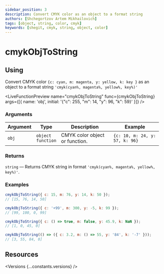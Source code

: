```yaml
---
sidebar_position: 3
description: Convert CMYK color as an object to a format string
authors: [Shchegortzov Artem Mikhailovich]
tags: [object, string, color, cmyk]
keywords: [shegit, cmyk, string, object, color]
---
```




# cmykObjToString

## Using

Convert CMYK color `{c: cyan, m: magenta, y: yellow, k: key }` as an object to a format string `'cmyk(cyan%, magenta%, yellow%, key%)'`

<LiveFunctionPreview
  name="cmykObjToString"
  func={cmykObjToString}
  args={[{ name: 'obj', initial: '{"c": 255, "m": 14, "y": 96, "k": 59}' }]}
/>

### Arguments

| Argument | Type                       | Description                    | Example                        |
| -------- | -------------------------- | ------------------------------ | ------------------------------ |
| `obj`    | `object` <br /> `function` | CMYK color object or function. | `{c: 10, m: 24, y: 57, k: 96}` |

### Returns

`string` — Returns CMYK string in format `'cmyk(cyan%, magenta%, yellow%, key%)'`.

### Examples

```js
cmykObjToString({ c: 15, m: 76, y: 14, k: 50 });
// [15, 76, 14, 50]

cmykObjToString({ c: '+99', m: 300, y: -5, k: 99 });
// [99, 100, 0, 99]

cmykObjToString({ c: () => true, m: false, y: 45.9, k: NaN });
// [1, 0, 45, 0]

cmykObjToString(() => ({ c: 3.2, m: () => 55, y: '84', k: '-7' }));
// [3, 55, 84, 0]
```

## Resources

<Versions {...constants.versions} />

<div style={{ display: 'flex', gap: 20 }}>
  <GitHubResourceButton linkPath={constants.resourceLinkPath} />
</div>
